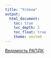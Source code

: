 ```yaml
---
title: "Успехи"
output: 
  html_document:
    toc: true
    toc_depth: 2
    toc_float: true
    theme: united
---
```

<a href="https://docs.google.com/spreadsheets/d/1wS6zd4bG_cW-902hmsgOHUEgRnuaxJJv_5GZYlwsddk/edit?usp=sharing" title=>Ведомость РАПДК</a>